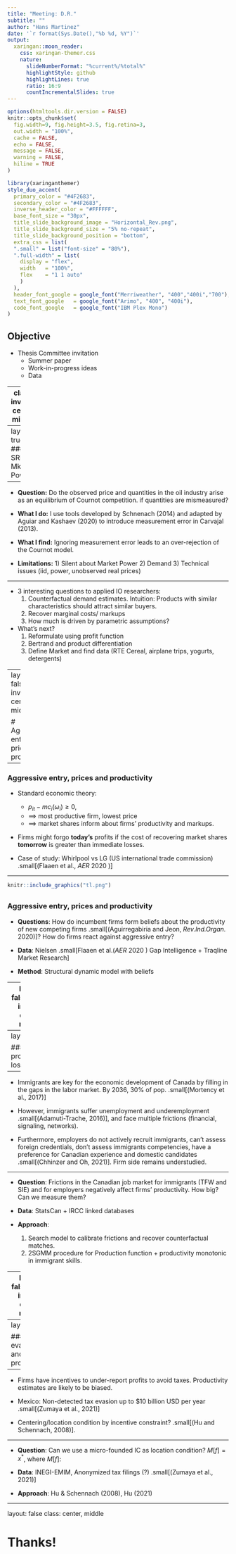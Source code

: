 ```yaml
---
title: "Meeting: D.R."
subtitle: ""  
author: "Hans Martinez"
date: '`r format(Sys.Date(),"%b %d, %Y")`'
output:
  xaringan::moon_reader:
    css: xaringan-themer.css
    nature:
      slideNumberFormat: "%current%/%total%"
      highlightStyle: github
      highlightLines: true
      ratio: 16:9
      countIncrementalSlides: true
---
```


```r
options(htmltools.dir.version = FALSE)
knitr::opts_chunk$set(
  fig.width=9, fig.height=3.5, fig.retina=3,
  out.width = "100%",
  cache = FALSE,
  echo = FALSE,
  message = FALSE, 
  warning = FALSE,
  hiline = TRUE
)
```

```r
library(xaringanthemer)
style_duo_accent(
  primary_color = "#4F2683",
  secondary_color = "#4F2683",
  inverse_header_color = "#FFFFFF",
  base_font_size = "30px",
  title_slide_background_image = "Horizontal_Rev.png",
  title_slide_background_size = "5% no-repeat",
  title_slide_background_position = "bottom",
  extra_css = list(
  ".small" = list("font-size" = "80%"),
  ".full-width" = list(
    display = "flex",
    width   = "100%",
    flex    = "1 1 auto"
    )
  ),
  header_font_google = google_font("Merriweather", "400","400i","700"),
  text_font_google   = google_font("Arimo", "400", "400i"),
  code_font_google   = google_font("IBM Plex Mono")
)
```

## Objective

- Thesis Committee invitation
  - Summer paper
  - Work-in-progress ideas
  - Data

---
class: inverse center middle

# Stochastic revealed preferences and market power

---
layout: true
### SRP + Mkt Power

---

- **Question:** Do the observed price and quantities in the oil industry arise as an equilibrium of Cournot competition. if quantities are mismeasured?

- **What I do:** I use tools developed by Schnenach (2014) and adapted by Aguiar and Kashaev (2020) to introduce measurement error in Carvajal (2013).

- **What I find:** Ignoring measurement error leads to an over-rejection of the Cournot model.

- **Limitations:** 1) Silent about Market Power 2) Demand 3) Technical issues (iid, power, unobserved real prices)

---

- 3 interesting questions to applied IO researchers:
  1. Counterfactual demand estimates. Intuition: Products with similar characteristics should attract similar buyers.
  1. Recover marginal costs/ markups
  1. How much is driven by parametric assumptions?

- What's next?
  1. Reformulate using profit function
  1. Bertrand and product differentiation
  1. Define Market and find data (RTE Cereal, airplane trips, yogurts, detergents)
  
---
layout: false
class: inverse center middle

# Aggressive entry, prices and productivity

---

### Aggressive entry, prices and productivity


* Standard economic theory:
  * $p_{it}-mc_{i}(\omega_i)\ge0$, 
  * $\implies$ most productive firm, lowest price 
  * $\implies$ market shares inform about firms' productivity and markups.

* Firms might forgo **today's** profits if the cost of recovering market shares **tomorrow** is greater than immediate losses.

* Case of study: Whirlpool vs LG (US international trade commission) .small[(Flaaen et al., _AER_ 2020 )]


---

```r
knitr::include_graphics("tl.png")
```


<!-- ![](tl.png) -->
---
### Aggressive entry, prices and productivity

* **Questions**: How do incumbent firms form beliefs about the productivity of new competing firms .small[(Aguirregabiria and Jeon, _Rev.Ind.Organ._ 2020)]? How do firms react against aggressive entry? 

* **Data**: Nielsen .small[Flaaen et al.(_AER_ 2020 ) Gap Intelligence + Traqline Market Research]

* **Method**: Structural dynamic model with beliefs 

---
layout: false
class: inverse center middle

# Immigrant job market and productivity losses in Canada

---
layout: true

### IJB + productivity losses

---

* Immigrants are key for the economic development of Canada by filling in the gaps in the labor market. By 2036, 30% of pop. .small[(Mortency et al., 2017)]

* However, immigrants suffer unemployment and underemployment .small[(Adamuti-Trache, 2016)], and face multiple frictions (financial, signaling, networks).

* Furthermore, employers do not actively recruit immigrants, can't assess foreign credentials, don't assess immigrants competencies, have a preference for Canadian experience and domestic candidates .small[(Chhinzer and Oh, 2021)]. Firm side remains understudied. 

---

* **Question**: Frictions in the Canadian job market for immigrants (TFW and SIE) and for employers negatively affect firms' productivity. How big? Can we measure them?

* **Data**: StatsCan + IRCC linked databases

* **Approach**: 
  1. Search model to calibrate frictions and recover counterfactual matches.
  2. 2SGMM procedure for Production function + productivity monotonic in immigrant skills.


---
layout: false
class: inverse center middle

# Tax evasion and productivity in Mexico

---
layout: true

### Tax evasion and productivity

---

* Firms have incentives to under-report profits to avoid taxes. Productivity estimates are likely to be biased.

* Mexico: Non-detected tax evasion up to $10 billion USD per year .small[(Zumaya et al., 2021)]

* Centering/location condition by incentive constraint? .small[(Hu and Schennach, 2008)].

\begin{align}
  y&=f(x^*,\omega) \\
  x&=x^*+\Delta x(s) \\
  \Delta x(s) &= \left \{ \begin{array}{ll}
    0 & (1-\tau)\Pi(x^*) \ge \Pi(x^*)-\tau\Pi(x)-\kappa Pr(a)-c(\Delta x) \\
    \mathbf R_{++} & otherwise
  \end{array} \right.\\
\end{align}

---

* **Question**: Can we use a micro-founded IC as location condition? $M[f]=x^*$, where $M[f]$:

\begin{equation}
  \sup\left \{ v: \int^{v}_{x^*} \left \{ \tau [\Pi(x^*)-\Pi(x)]-c(x-x^*)\right\} f_{X|X^*}(x|x^*) dx \le\kappa Pr(a)  \right\}
\end{equation}

* **Data**: INEGI-EMIM, Anonymized tax filings (?) .small[(Zumaya et al., 2021)]

* **Approach**: Hu & Schennach (2008), Hu (2021) 


---
layout: false
class: center, middle

# Thanks!

